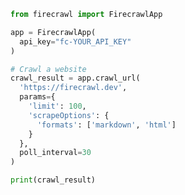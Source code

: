 ```python Python
from firecrawl import FirecrawlApp

app = FirecrawlApp(
  api_key="fc-YOUR_API_KEY"
)

# Crawl a website
crawl_result = app.crawl_url(
  'https://firecrawl.dev',
  params={
    'limit': 100,
    'scrapeOptions': {
      'formats': ['markdown', 'html']
    }
  },
  poll_interval=30
)

print(crawl_result)
```
